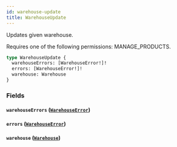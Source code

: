 ```yaml
---
id: warehouse-update
title: WarehouseUpdate
---
```



Updates given warehouse. 

Requires one of the following permissions: MANAGE_PRODUCTS.

```graphql
type WarehouseUpdate {
  warehouseErrors: [WarehouseError!]!
  errors: [WarehouseError!]!
  warehouse: Warehouse
}
```


### Fields

#### `warehouseErrors` ([`WarehouseError`](../../../developer/api-reference/objects/warehouse-error))




#### `errors` ([`WarehouseError`](../../../developer/api-reference/objects/warehouse-error))




#### `warehouse` ([`Warehouse`](../../../developer/api-reference/objects/warehouse))






